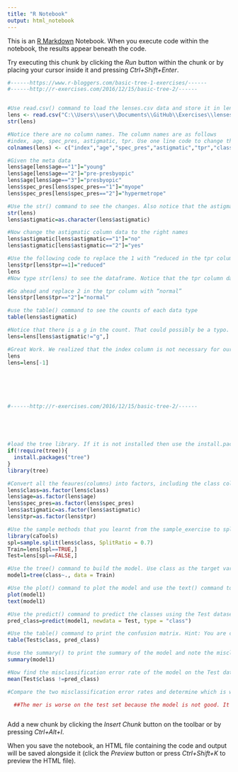 ```yaml
---
title: "R Notebook"
output: html_notebook
---
```


This is an [R Markdown](http://rmarkdown.rstudio.com) Notebook. When you execute code within the notebook, the results appear beneath the code. 

Try executing this chunk by clicking the *Run* button within the chunk or by placing your cursor inside it and pressing *Ctrl+Shift+Enter*. 

```r
#------https://www.r-bloggers.com/basic-tree-1-exercises/------
#------http://r-exercises.com/2016/12/15/basic-tree-2/------


#Use read.csv() command to load the lenses.csv data and store it in lens. Use the str() command to see lens.
lens <- read.csv("C:\\Users\\user\\Documents\\GitHub\\Exercises\\lenses.csv")
str(lens)

#Notice there are no column names. The column names are as follows
#index, age, spec_pres, astigmatic, tpr. Use one line code to change the column names to the aforementioned names.
colnames(lens) <- c("index","age","spec_pres","astigmatic","tpr","class")

#Given the meta data
lens$age[lens$age=="1"]="young"
lens$age[lens$age=="2"]="pre-presbyopic"
lens$age[lens$age=="3"]="presbyopic"
lens$spec_pres[lens$spec_pres=="1"]="myope"
lens$spec_pres[lens$spec_pres=="2"]="hypermetrope"

#Use the str() command to see the changes. Also notice that the astigmatic column is a factor that is also storing numbers as characters. To get all of them in the same format, lets convert it to character. Use the code as.character() to convert this column data type to character.
str(lens)
lens$astigmatic=as.character(lens$astigmatic)

#Now change the astigmatic column data to the right names
lens$astigmatic[lens$astigmatic=="1"]="no"
lens$astigmatic[lens$astigmatic=="2"]="yes"

#Use the following code to replace the 1 with “reduced in the tpr column
lens$tpr[lens$tpr==1]="reduced"
lens
#Now type str(lens) to see the dataframe. Notice that the tpr column data type change to character from integer. Anytime you introduce something that is not a number in a number dataframe, it will become a character.

#Go ahead and replace 2 in the tpr column with “normal”
lens$tpr[lens$tpr=="2"]="normal"

#use the table() command to see the counts of each data type
table(lens$astigmatic)

#Notice that there is a g in the count. That could possibly be a typo. We can go ahead and remove that row since there is only one row with that typo. Hint: You can select all rows that does not have that typo and store it back in the lens dataframe.
lens=lens[lens$astigmatic!="g",]

#Great Work. We realized that the index column is not necessary for our modeling purposes. So lets remove the index column.
lens
lens=lens[-1]






#------http://r-exercises.com/2016/12/15/basic-tree-2/------





#load the tree library. If it is not installed then use the install.packages() command to install it.
if(!require(tree)){
  install.packages("tree")
}
library(tree)

#Convert all the feaures(columns) into factors, including the class column
lens$class=as.factor(lens$class)
lens$age=as.factor(lens$age)
lens$spec_pres=as.factor(lens$spec_pres)
lens$astigmatic=as.factor(lens$astigmatic)
lens$tpr=as.factor(lens$tpr)

#Use the sample methods that you learnt from the sample_exercise to split the data into two sets with a SplitRatio of 0.7. Hint: Use caTools library and sample.split() function. Store the results into Train and Test.
library(caTools)
spl=sample.split(lens$class, SplitRatio = 0.7)
Train=lens[spl==TRUE,]
Test=lens[spl==FALSE,]

#Use the tree() command to build the model. Use class as the target variable and everything else as the predictor variable. Also, use the Train variable as the data source. Store the model in a variable called model1
model1=tree(class~., data = Train)

#Use the plot() command to plot the model and use the text() command to add the text.
plot(model1)
text(model1)

#Use the predict() command to predict the classes using the Test dataset. We want to predict the classes. Store this in the variable pred_class
pred_class=predict(model1, newdata = Test, type = "class")

#Use the table() command to print the confusion matrix. Hint: You are comparing the class from the Test set and the predicted vector. This tells you wether the model is answering anything right or wrong
table(Test$class, pred_class)

#use the summary() to print the summary of the model and note the misclassification error rate.
summary(model1)

#Now find the misclassification error rate of the model on the Test data. Use the formula. mean(Test$class != pred_class)
mean(Test$class !=pred_class)

#Compare the two misclassification error rates and determine which is worse and why. How can we improve the model?

  ##The mer is worse on the test set because the model is not good. It is producing more errors when it is seeing new  data. In order to improve the model, we might think of pruning the tree, getting more data or switching to another model.##



```

Add a new chunk by clicking the *Insert Chunk* button on the toolbar or by pressing *Ctrl+Alt+I*.

When you save the notebook, an HTML file containing the code and output will be saved alongside it (click the *Preview* button or press *Ctrl+Shift+K* to preview the HTML file).
